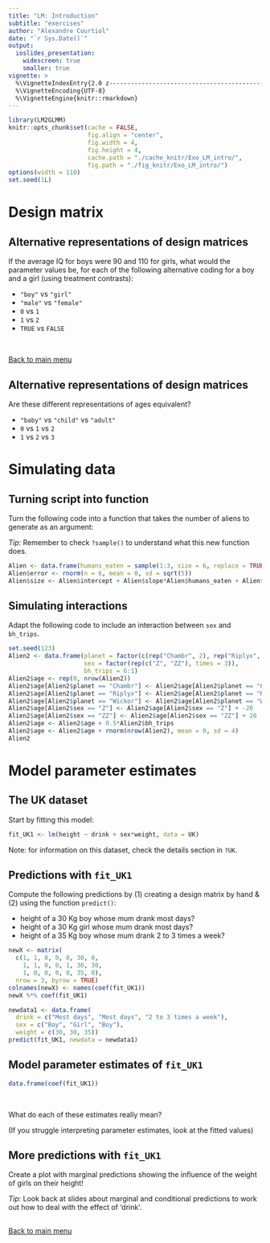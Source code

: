 ```yaml
---
title: "LM: Introduction"
subtitle: "exercises"
author: "Alexandre Courtiol"
date: "`r Sys.Date()`"
output:
  ioslides_presentation:
    widescreen: true
    smaller: true
vignette: >
  %\VignetteIndexEntry{2.0 z-------------------------------------------------------------exercises}
  %\VignetteEncoding{UTF-8}
  %\VignetteEngine{knitr::rmarkdown}
---
```


```r
library(LM2GLMM)
knitr::opts_chunk$set(cache = FALSE,
                      fig.align = "center",
                      fig.width = 4,
                      fig.height = 4,
                      cache.path = "./cache_knitr/Exo_LM_intro/",
                      fig.path = "./fig_knitr/Exo_LM_intro/")
options(width = 110)
set.seed(1L)
```

# Design matrix

## Alternative representations of design matrices

If the average IQ for boys were 90 and 110 for girls, what would the parameter values be, for each of the following alternative coding for a boy and a girl (using treatment contrasts):

* ```"boy"``` vs ```"girl"```
* ```"male"``` vs ```"female"```
* ```0``` vs ```1```
* ```1``` vs ```2```
* ```TRUE``` vs ```FALSE```

<br>

<div align="right">
[Back to main menu](./Title.html#2)
</div>


## Alternative representations of design matrices

Are these different representations of ages equivalent?

* ```"baby"``` vs ```"child"``` vs ```"adult"```
* ```0``` vs ```1``` vs ```2```
* ```1``` vs ```2``` vs ```3```


# Simulating data

## Turning script into function

Turn the following code into a function that takes the number of aliens to generate as an argument:

*Tip:* Remember to check `?sample()` to understand what this new function does.

```r
Alien <- data.frame(humans_eaten = sample(1:3, size = 6, replace = TRUE), intercept = 50, slope = 1.5)
Alien$error <- rnorm(n = 6, mean = 0, sd = sqrt(5))
Alien$size <- Alien$intercept + Alien$slope*Alien$humans_eaten + Alien$error
```


## Simulating interactions

Adapt the following code to include an interaction between `sex` and `bh_trips`.

```r
set.seed(123)
Alien2 <- data.frame(planet = factor(c(rep("Chambr", 2), rep("Riplyx", 2), rep("Wickor", 2))),
                     sex = factor(rep(c("Z", "ZZ"), times = 3)),
                     bh_trips = 6:1)
Alien2$age <- rep(0, nrow(Alien2))
Alien2$age[Alien2$planet == "Chambr"] <- Alien2$age[Alien2$planet == "Chambr"] + 100 
Alien2$age[Alien2$planet == "Riplyx"] <- Alien2$age[Alien2$planet == "Riplyx"] + 1000
Alien2$age[Alien2$planet == "Wickor"] <- Alien2$age[Alien2$planet == "Wickor"] + 10000
Alien2$age[Alien2$sex == "Z"] <- Alien2$age[Alien2$sex == "Z"] + -20
Alien2$age[Alien2$sex == "ZZ"] <- Alien2$age[Alien2$sex == "ZZ"] + 20
Alien2$age <- Alien2$age + 0.5*Alien2$bh_trips
Alien2$age <- Alien2$age + rnorm(nrow(Alien2), mean = 0, sd = 4)
Alien2
```


# Model parameter estimates

## The UK dataset

Start by fitting this model:

```r
fit_UK1 <- lm(height ~ drink + sex*weight, data = UK)
```

Note: for information on this dataset, check the details section in `?UK`.

## Predictions with `fit_UK1`

Compute the following predictions by (1) creating a design matrix by hand & (2) using the function `predict()`:

* height of a 30 Kg boy whose mum drank most days?
* height of a 30 Kg girl whose mum drank most days?
* height of a 35 Kg boy whose mum drank 2 to 3 times a week?

```r
newX <- matrix(
  c(1, 1, 0, 0, 0, 30, 0,
    1, 1, 0, 0, 1, 30, 30,
    1, 0, 0, 0, 0, 35, 0),
  nrow = 3, byrow = TRUE)
colnames(newX) <- names(coef(fit_UK1))
newX %*% coef(fit_UK1)
```

```r
newdata1 <- data.frame(
  drink = c("Most days", "Most days", "2 to 3 times a week"),
  sex = c("Boy", "Girl", "Boy"),
  weight = c(30, 30, 35))
predict(fit_UK1, newdata = newdata1)
```


## Model parameter estimates of `fit_UK1`
```r
data.frame(coef(fit_UK1))
```
<br>

What do each of these estimates really mean?

(If you struggle interpreting parameter estimates, look at the fitted values)


## More predictions with `fit_UK1`

Create a plot with marginal predictions showing the influence of the weight of girls on their height!

*Tip:* Look back at slides about marginal and conditional predictions to work out how to deal with the effect of 'drink'.

##

<div align="right">
[Back to main menu](./Title.html#2)
</div>
